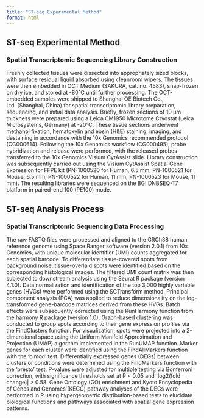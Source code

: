 ```yaml
---
title: "ST-seq Experimental Method"
format: html
---
```


## ST-seq Experimental Method

### Spatial Transcriptomic Sequencing Library Construction

Freshly collected tissues were dissected into appropriately sized blocks, with surface residual liquid absorbed using cleanroom wipers. The tissues were then embedded in OCT Medium (SAKURA, cat. no. 4583), snap-frozen on dry ice, and stored at -80°C until further processing. The OCT-embedded samples were shipped to Shanghai OE Biotech Co., Ltd. (Shanghai, China) for spatial transcriptomic library preparation, sequencing, and initial data analysis. Briefly, frozen sections of 10 μm thickness were prepared using a Leica CM1950 Microtome Cryostat (Leica Microsystems, Germany) at -20°C. These tissue sections underwent methanol fixation, hematoxylin and eosin (H&E) staining, imaging, and destaining in accordance with the 10x Genomics recommended protocol (CG000614). Following the 10x Genomics workflow (CG000495), probe hybridization and release were performed, with the released probes transferred to the 10x Genomics Visium CytAssist slide. Library construction was subsequently carried out using the Visium CytAssist Spatial Gene Expression for FFPE kit (PN-1000520 for Human, 6.5 mm; PN-1000521 for Mouse, 6.5 mm; PN-1000522 for Human, 11 mm; PN-1000523 for Mouse, 11 mm). The resulting libraries were sequenced on the BGI DNBSEQ-T7 platform in paired-end 100 (PE100) mode.

## ST-seq Analysis Process

### Spatial Transcriptomic Sequencing Data Processing

The raw FASTQ files were processed and aligned to the GRCh38 human reference genome using Space Ranger software (version 2.0.1) from 10x Genomics, with unique molecular identifier (UMI) counts aggregated for each spatial barcode. To differentiate tissue-covered spots from background noise, tissue-overlaid spots were identified based on the corresponding histological images. The filtered UMI count matrix was then subjected to downstream analysis using the Seurat R package (version 4.1.0). Data normalization and identification of the top 3,000 highly variable genes (HVGs) were performed using the SCTransform method. Principal component analysis (PCA) was applied to reduce dimensionality on the log-transformed gene-barcode matrices derived from these HVGs. Batch effects were subsequently corrected using the RunHarmony function from the harmony R package (version 1.0). Graph-based clustering was conducted to group spots according to their gene expression profiles via the FindClusters function. For visualization, spots were projected into a 2-dimensional space using the Uniform Manifold Approximation and Projection (UMAP) algorithm implemented in the RunUMAP function. Marker genes for each cluster were identified using the FindAllMarkers function with the 'bimod' test. Differentially expressed genes (DEGs) between clusters or conditions were determined using the FindMarkers function with the 'presto' test. P-values were adjusted for multiple testing via Bonferroni correction, with significance thresholds set at P < 0.05 and |log2(fold change)| > 0.58. Gene Ontology (GO) enrichment and Kyoto Encyclopedia of Genes and Genomes (KEGG) pathway analyses of the DEGs were performed in R using hypergeometric distribution-based tests to elucidate biological functions and pathways associated with spatial gene expression patterns.
